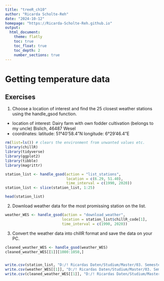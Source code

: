 ```yaml
---
title: "treeR_ch10"
author: "Ricarda Scholte-Reh"
date: "2024-10-12"
homepage: "https://Ricarda-Scholte-Reh.github.io"
output:
  html_document:
    theme: flatly
    toc: true
    toc_float: true
    toc_depth: 2
    number_sections: true
---
```


# Getting temperature data

## Exercises

1. Choose a location of interest and find the 25 closest weather stations using the handle_gsod function.

- location of interest: Dairy farm with own fodder cultivation (belongs to my uncle)
                        Bislich, 46487 Wesel
- coordinates: latitude: 51°40'58.4"N
               longitude: 6°29'46.4"E
```r
rm(list=ls()) # clears the environment from unwanted values etc.
library(chillR)
library(tidyverse)
library(ggplot2)
library(tibble)
library(magrittr)

station_list <- handle_gsod(action = "list_stations",
                            location = c(6.29, 51.40),
                            time_interval = c(1990, 2020))
station_list <- slice(station_list, 1:25)

head(station_list)
```

2. Download weather data for the most promissing station on the list.
```r
weather_WES <- handle_gsod(action = "download_weather",
                          location = station_list$chillR_code[1],
                          time_interval = c(1990, 2020))
```


3. Convert the weather data into chillR format and save the data on your PC.
```r
cleaned_weather_WES <- handle_gsod(weather_WES)
cleaned_weather_WES[[1]][1000:1050,]


write.csv(station_list, "D:/! Ricardas Daten/Studium/Master/03. Semester (WiSe 24-25)/Tree phenology analysis in R/Logbook chapters/station_list_Wesel.csv", row.names = FALSE)
write.csv(weather_WES[[1]], "D:/! Ricardas Daten/Studium/Master/03. Semester (WiSe 24-25)/Tree phenology analysis in R/Logbook chapters/Wesel_raw_weather.csv", row.names = FALSE)
write.csv(cleaned_weather_WES[[1]], "D:/! Ricardas Daten/Studium/Master/03. Semester (WiSe 24-25)/Tree phenology analysis in R/Logbook chapters/Wesel_chillR_weather.csv", row.names = FALSE)
```

